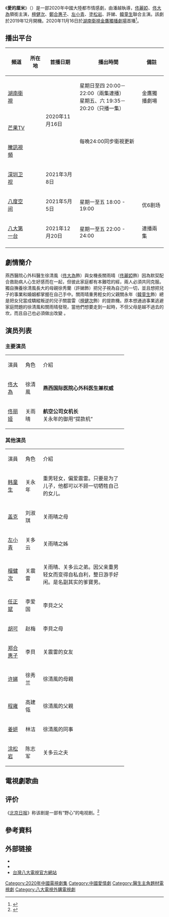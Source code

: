 {{電視節目信息框
| 顏色 = pink
| 名稱 = 愛的厘米
| 別名 = 二八定律的愛
| 英文名稱 = The Centimeter of Love
| 原名 = 
| 圖片 = 
| 圖說 = 
| 分類 = 都市、愛情
| 標語 = 
| 原創者 = 
| based_on = 
| 編劇 = 南西
| 導演 = 潘越
| 主演 = [[佟麗婭|佟麗婭]]、[[佟大為|佟大為]]、[[檀健次|檀健次]]、[[鄭合惠子|鄭合惠子]]、[[左小青|左小青]]、[[塗松岩|塗松岩]]、許娣、[[韓童生|韓童生]]
| 配音 = 
| 旁白 = 
| 片尾曲 = 郭靜、魏新人《只是還沒有》
| 主題曲 = 
| 插曲 = 
| 國家 = {{CHNML}}
| 語言 = [[現代標準漢語|漢語]]
| 季數 = 
| 集數 = 44集<ref name="集數">{{cite web |title=發行許可證查詢結果|url=https://dsj.nrta.gov.cn/tims/site/views/include/quickSearch/checkIssue/result.shanty?ids=0169913bc3307c174028e4a167cab300  |website=國家廣播電影電視總局 |accessdate=2020-12-04}}</ref>
| 出品人 = 張華立、鄒文、張勇、蔡懷軍、曾茂軍、方剛
| 製片人 = 鄒文、任旭、蔣志芳、俞霈、薛振山、李坤陽
| 監製 = 龔政文、丁誠、尹香今、劉德宏、劉平、梁德平、劉琛良、楊喜卿、周山、方菲、張志紅、羅澤軍、俞霈、袁倫斌、高玉寶、程雍、張曉麗
| 執行製片 = 
| 製作公司 = 上海劇行天下影視傳媒有限公司<br>浙江東陽新媒誠品文化傳媒有限公司<br>北京華錄百納影視股份有限公司<br>上海葉揚影視文化工作室
| 發行許可 = {{nowrap|（廣劇）劇審字（2020）第023號}}<ref name="集數" />
| 制作年份 = 2019年12月
| 拍攝地 = [[北京市|北京市]]、[[瀋陽市|瀋陽市]]
| 攝像 = 
| 每集長 = 45分鐘
| 首播國家 = {{CHNML}}
| 電視網 = [[湖南衛視|湖南衛視]]、[[騰訊視頻|騰訊視頻]]、芒果TV
| 視頻制式 = 
| 音頻制式 = 
| 開始 = 2020年11月16日
| 結束 = 2020年12月10日
| 先於 = 
| 後於 = 
| 相關劇集 = 
| 官方網站 = 
| imdb_id = 12362696
}}

《'''愛的厘米'''》（{{lang-en|''The Centimeter of Love''}}）是一部2020年中國大陸都市情感劇，由潘越執導，[[佟麗婭|佟麗婭]]、[[佟大為|佟大為]]領銜主演，[[檀健次|檀健次]]、[[鄭合惠子|鄭合惠子]]、[[左小青|左小青]]、[[塗松岩|塗松岩]]、許娣、[[韓童生|韓童生]]聯合主演。該劇於2019年12月開機。2020年11月16日於[[湖南衛視|湖南衛視]][[金鷹獨播劇場|金鷹獨播劇場]]首播<ref>{{Cite web|title=于水歌《爱的厘米》开播 小白初遇职场爱情图鉴|url=http://ent.ynet.com/2020/11/17/2990322t1254.html|work=北青网|date=2020-11-17|accessdate=2020-12-04}}</ref>。

== 播出平台 ==
{| class="wikitable" style="text-align:center"
!頻道!!所在地!!首播日期!!播出時間!!備註
|-
|[[湖南衛視|湖南衛視]]||rowspan=4|{{CHNML}}||rowspan=3|2020年11月16日||星期日至四 20:00－22:00（兩集連播）<br/>星期五、六 19:35－20:20（只播一集）||金鷹獨播劇場
|-
|[[芒果TV|芒果TV]]||rowspan=2|每晚24:00同步衛視更新||
|-
|[[騰訊視頻|騰訊視頻]]||
|-
|[[深圳卫视|深圳卫视]]||2021年3月8日||||
|-
|[[8TV|八度空间]]||{{MYS}}||2021年5月5日||星期一至五 18:00 - 19:00||优6剧场
|-
|[[八大第一台|八大第一台]]||{{TWN}}||2021年12月20日||星期一至五 22:00 - 24:00||連播兩集
|-
|}

==劇情簡介==
燕西醫院心外科醫生徐清風（[[佟大為|佟大為]]飾）與女機長關雨晴（[[佟麗婭|佟麗婭]]飾）因為默契配合救助病人心生好感而在一起，但彼此家庭都有本難唸的經，兩人必須共同克服。獨自撫養徐清風長大的母親徐秀蘭（許娣飾）把兒子視為自己的一切，並且想把兒子的事業和婚姻都掌握在自己手中。關雨晴重男輕女的父親關永年（[[韓童生|韓童生]]飾）總是把女兒當成驕縱叛逆的兒子關震雷（[[檀健次|檀健次]]飾）的提款機。原本想通過事業逃避家庭問題的徐清風和關雨晴發現，當他們想要走到一起時，不但父母是越不過去的坎，而且自己也必須做出改變 。

==演员列表==
=== 主要演员 ===
{|class="wikitable" width="75%" style="text-align:center"
|- style="background:green;font-weight:bold;color:snow"
|width=12%|演員||width=12%|角色||介紹
|-
| [[佟大為|佟大為]] || 徐清風 ||align=left|'''燕西国际医院心外科医生兼权威'''
|-
| [[佟丽娅|佟丽娅]] || 关雨晴 ||align=left|'''航空公司女机长'''<br>关永年的御用“提款机”
|}

=== 其他演员 ===
{|class="wikitable" width="75%" style="text-align:center"
|- style="background:green;font-weight:bold;color:snow"
|width=12%|演員||width=12%|角色||介紹
|-
| [[韩童生|韩童生]]|| 关永年 ||align=left|重男轻女，偏爱震雷。只要是为了儿子，他都可以不顾一切牺牲自己的女儿。
|-
| [[盖克|盖克]]||刘淑琪 ||align=left|关雨晴之母
|-
| [[左小青|左小青]]|| 关多云 ||align=left|关雨晴之姊
|-
| [[檀健次|檀健次]]  || 关震雷 ||align=left|关雨晴、关多云之弟。因父亲重男轻女而变得自私自利，整日游手好闲。是名副其实的爹寶男。
|-
| [[任正斌|任正斌]]|| 李爱国 ||align=left|李貝之父
|-
| [[胡可|胡可]]|| 赵梅 ||align=left|李貝之母
|-
| [[郑合惠子|郑合惠子]] || 李貝 ||align=left|关震雷的女友
|-
| [[许娣|许娣]] || 徐秀兰 ||align=left|徐清風的母親
|-
| [[程雍|程雍]] || 高建瓴 ||align=left|徐清風的父親
|-
| [[姜妍|姜妍]] || 林洁 ||align=left|徐清風的同事
|-
| [[涂松岩|涂松岩]]|| 陈志军 ||align=left|关多云之夫
|}

==電視劇歌曲==
{{Tracklist
|extra_column = 演唱

|title1    = 只是還沒有
|note1     = 片尾曲
|lyrics1   = 欒傑
|music1    = [[譚旋|譚旋]]
|arranger1 = 韋國贇
|extra1    = [[郭靜|郭靜]]、魏新人

|title2    = 厘米
|note2     = 插曲
|lyrics2   = 段思思
|music2    = 曾締
|arranger2 = 李乃剛
|extra2    = [[朱興東|朱興東]]

|title3    = 鄰居
|note3     = 插曲
|lyrics3   = 劉暢
|music3    = 陳思同
|arranger3 = 陳思同
|extra3    = [[汪睿|汪睿]]

|title4    = 掉落的書籤
|note4     = 插曲
|lyrics4   = 劉暢
|music4    = 譚旋
|arranger4 = Terence Teo
|extra4    = [[左卓|左卓]]

|title5    = 長情藤
|note5     = 插曲
|lyrics5   = 劉暢
|music5    = 譚旋
|arranger5 = 趙勤
|extra5    = [[張磊_(歌手)|張磊]]

|title6    = 親愛的爸爸
|note6     = 插曲
|lyrics6   = 顧峰
|music6    = 顧峰
|arranger6 = 顧峰
|extra6    = 顧峰

|title7    = 春心蕩漾
|note7     = 插曲
|lyrics7   = 王一浩
|music7    = 王一浩
|extra7    = [[MIC男團|MIC男團]]

|title8    = 父母
|note8     = 插曲
|lyrics8   = 林京燁
|music8    = [[黃宇哲|黃宇哲]]
|extra8    = 林京燁
}}

==评价==
《[[北京日报|北京日报]]》称该剧是一部有“野心”的电视剧。<ref>{{cite web |author1=杨光 |title=《爱的厘米》是一部有“野心”的电视剧，但因何未能实现？ |url=http://www.xinhuanet.com/ent/2020-12/08/c_1126833684.htm |work=[[北京日报|北京日报]] |date=2020-12-08 |accessdate=2020-12-10 |archive-date=2020-12-29 |archive-url=https://web.archive.org/web/20201229211645/http://www.xinhuanet.com/ent/2020-12/08/c_1126833684.htm |dead-url=no }}</ref>

==參考資料==
{{reflist}}

== 外部链接 ==
*{{weibo|7343247141}}
*{{douban|34908093}}
*[https://www.gtv.com.tw/Program/P2021122001/index.html 台灣八大電視官方網站]{{zh-tw}}

{{電視節目的變遷
|電視台   = {{CHN}} [[湖南卫视|湖南卫视]]
|播放檔次 = [[金鹰独播剧场|金鹰独播剧场]]
|節目名稱 = 爱的厘米<br />（2020年11月16日－2020年12月10日）
|上一節目 = [[向阳而生|向阳而生]]<br />（2020年10月13日－2020年11月15日）
|下一節目 =
}}
{{電視節目的變遷
|電視台   = {{MAL}} [[八度空間_(電視台)|八度空間]]
|播放檔次 = 优6剧场 星期一至五 18:00 - 18:58
|節目名稱 = 爱的厘米 <br>（2021年5月5日－2021年7月5日)
|上一節目 = [[我的非一般岳母|我的非一般岳母]]（重播）<br> (2021年4月7日－2021年5月4日)
|下一節目 = [[爱…没有距离|爱…没有距离]] <br> (2021年7月6日－2021年8月2日）
}}
{{電視節目的變遷
|電視台   = {{TWN}} [[八大第一台|八大第一台]]
|播放檔次 = 星期一至五 22:00 - 00:00（兩集連播）
|節目名稱 = 愛的厘米<br>（2021年12月20日－2022年1月18日）
|上一節目 = [[正青春|正青春]]<br>（2021年10月15日－2021年12月17日）
|下一節目 = [[何以笙簫默_(電視劇)|何以笙簫默]]（重播）<br>（2022年1月19日－2022年2月9日）<hr>[[生活家|生活家]]<br>（22:00 - 23:00）<br>（2022年2月10日－2022年3月30日）
}}
{{DEFAULTSORT:A爱}}
{{湖南衛視電視劇}}
{{八度空间电视剧}}
[[Category:2020年中國電視劇集|Category:2020年中國電視劇集]]
[[Category:中國愛情劇|Category:中國愛情劇]]
[[Category:醫生主角題材電視劇|Category:醫生主角題材電視劇]]
[[Category:八大電視外購電視劇|Category:八大電視外購電視劇]]
